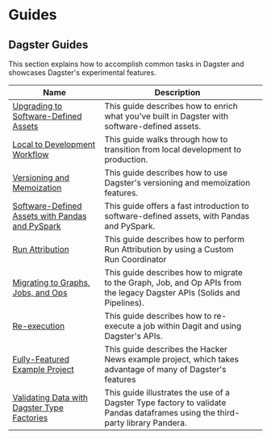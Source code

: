 # Guides

## Dagster Guides

This section explains how to accomplish common tasks in Dagster and showcases Dagster's experimental features.

| Name                                                                                           | Description                                                                                                                   |   |
| ---------------------------------------------------------------------------------------------- | ----------------------------------------------------------------------------------------------------------------------------- | - |
| [Upgrading to Software-Defined Assets](/guides/dagster/enriching-with-software-defined-assets) | This guide describes how to enrich what you've built in Dagster with software-defined assets.                                 |   |
| [Local to Development Workflow](/guides/dagster/local_to_prod_tutorial) | This guide walks through how to transition from local development to production.                                                         |   |
| [Versioning and Memoization](/guides/dagster/memoization)                                      | This guide describes how to use Dagster's versioning and memoization features. <Experimental />                               |   |
| [Software-Defined Assets with Pandas and PySpark](/guides/dagster/software-defined-assets)     | This guide offers a fast introduction to software-defined assets, with Pandas and PySpark.                                    |   |
| [Run Attribution](/guides/dagster/run-attribution)                                             | This guide describes how to perform Run Attribution by using a Custom Run Coordinator <Experimental />                        |   |
| [Migrating to Graphs, Jobs, and Ops](/guides/dagster/graph_job_op)                             | This guide describes how to migrate to the Graph, Job, and Op APIs from the legacy Dagster APIs (Solids and Pipelines).       |   |
| [Re-execution](/guides/dagster/re-execution)                                                   | This guide describes how to re-execute a job within Dagit and using Dagster's APIs.                                           |   |
| [Fully-Featured Example Project](/guides/dagster/example_project)                              | This guide describes the Hacker News example project, which takes advantage of many of Dagster's features                     |   |
| [Validating Data with Dagster Type Factories](/guides/dagster/dagster_type_factories)          | This guide illustrates the use of a Dagster Type factory to validate Pandas dataframes using the third-party library Pandera. |   |
